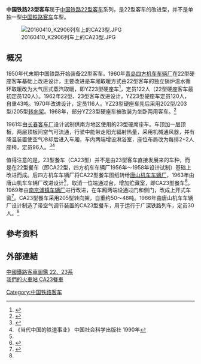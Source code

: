 {{鐵路車輛
|車輛名稱 = 中国铁路23型客车
|公司色 = #364E41
|圖像 = CA23 891343 K651.JPG
|pxl = 300px
|圖像說明 = 一辆CA23型餐车
|unit = 
|輛數 = 
|型號 = YZ23 CA23
|原產國 = 
|設計 = 
|製造 = 
|投產年份 = 1960年
|停產年份 = 
|類型 = 
|訂單編號 = 
|車輛編號 = 
|衍生型 = 
|衍生自 =
|營運路線 = 
|產量 = 
|設計最高速度 = 
|營運最高速度 = 
|載客量 =
|編組載客量 = 
|編組長度 = 
|全長 =
|全闊 =
|全高 = 
|車輛重量 = 
|編組總重量 = 
|軸距 = 
|軌距 = 
|輸出 = 
|轉向架 = 
|驅動裝置 = 
|控制裝置 = 
|制動方式 = 
|製造商 = 
|製造年份 = 
|投入服務日期 = 
|備註 = 
|全寬備註 = 
}}
'''中国铁路23型客车'''属于[[中国铁路22型客车|中国铁路22型客车]]系列，是22型客车的改进型，并不是单独一型[[中国铁路客车|中国铁路客车]]车型。

[[File:20160410_K2906列车上的CA23型.JPG|thumb]]

== 概况 ==
1950年代末期中国铁路开始装备22型客车。1960年[[青岛四方机车车辆厂|青岛四方机车车辆厂]]在22型硬座客车基础上改进设计，主要改进是车厢取暖方式由22型客车的独立锅炉温水循环取暖改为大气压式蒸汽取暖，即YZ23型硬座车<ref name="sfchronic">{{cite book|author=四方机车车辆厂史志编纂委员会|title=四方机车车辆厂志 1900-1993|publisher=[[山东书报出版社|山东书报出版社]]|year=1996|isbn=7-80603-103-0}}</ref>{{rp|118}}，定员122人（22型硬座客车最初定员120人）。1962年22型、23型客车改进设计，YZ23型硬座车定员120人，自重43吨。1970年改进设计，定员116人。YZ23型硬座车先后采用202型/203型/205型[[转向架|转向架]]。1968年，部分YZ23型硬座车被改装为坐卧两用客车。<ref>{{cite journal|author=工农兵座卧两用客车试验小组|title=工农兵座臥两用客車試运情况介紹|journal=铁道车辆|year=1968|issue=11、12|issn=1002-7602|pages=8、9}}</ref>

1961年由[[长春客车厂|长春客车厂]]设计试制供南方地区使用的23型硬席座车。车顶加一层顶板，两层顶板间空气可流通，行驶中能带走阳光辐射热量，采用机械通风器，并有降温装置使空气冷却后进入车厢，车内两端增设淋浴室，座位布局改为每排2+2人座椅，定员96人。<ref name="ccchronicle">{{cite book|author=长春客车厂厂史编审委员会|title=长春客车厂志 1954-1990|publisher=[[吉林人民出版社|吉林人民出版社]]|year=1997|isbn=7-206-02756-3}}</ref>{{rp|49}}<ref name="#1">《当代中国的铁道事业》 中国社会科学出版社 1990年</ref>

值得注意的是，23型餐车（CA23型）并不是由23型客车直接发展来的车种，而是在22型餐车（即CA22型，四方机车车辆厂1956年～1958年设计试制）基础上改进而成。后四方机车车辆厂将CA22型餐车图纸转给[[唐山机车车辆厂|唐山机车车辆厂]]，1963年由唐山机车车辆厂改进设计<ref name="sfchronic"/>{{rp|121}}，取消一位端通过台，增加贮藏室，即CA23型餐车<ref name="tschronicle">{{cite book|author=唐山机车车辆厂厂志编审委员会|title=唐山机车车辆厂志 1881-1992|publisher=[[中国铁道出版社|中国铁道出版社]]|year=1999|isbn=7-113-03372-5}}</ref>{{rp|93}}。1969年由[[南京浦镇车辆厂|南京浦镇车辆厂]]进行改进，在车厢两端设通过门和侧门，改成上开式车窗<ref name="pzchronicle">{{cite book|author=《南京浦镇车辆厂志》编委会|title=南京浦镇车辆厂志 1908-2007|publisher=[[中国铁道出版社|中国铁道出版社]]|year=2008|isbn=978-7-113-09016-6}}</ref>{{rp|103}}。CA23型餐车采用205型转向架，自重约50～48吨。1966年由唐山机车车辆厂设计制造了带空气调节装置的CA23型餐车，用于运行于广深铁路列车，定员30人。<ref name="#1"/>

==參考资料==
{{reflist}}

==外部連結==
[https://web.archive.org/web/20130109074416/http://1st.geocities.jp/hokuman_hailaer1/tentetsuki/china/pc/class22.htm 中國鐵路客車圖鑑 22、23系]<br/>
[http://www.trainfanz.com/trains_rolling_stock-coach-frame-3-diningcar-CA23.htm 我們的火車站 CA23餐車]{{Wayback|url=http://www.trainfanz.com/trains_rolling_stock-coach-frame-3-diningcar-CA23.htm |date=20140117182718 }}


{{中国铁路客车}}

[[Category:中国铁路客车|Category:中国铁路客车]]